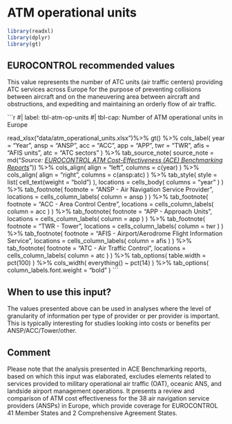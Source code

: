 # ATM operational units {#sec-atm-operational-units}

```r
library(readxl)
library(dplyr)
library(gt)
```

## EUROCONTROL recommended values

This value represents the number of ATC units (air traffic centers) providing ATC services across Europe for the purpose of preventing collisions between aircraft and on the maneuvering area between aircraft and obstructions, and expediting and maintaining an orderly flow of air traffic.

```r
#| label: tbl-atm-op-units
#| tbl-cap: Number of ATM operational units in Europe

read_xlsx("data/atm_operational_units.xlsx")%>% 
  gt() %>% 
  cols_label(
    year = "Year",
    ansp = "ANSP",
    acc = "ACC",
    app = "APP",
    twr = "TWR",
    afis = "AFIS units",
    atc = "ATC sectors"
  ) %>% 
  tab_source_note(
    source_note = md("*Source: [EUROCONTROL ATM Cost-Effectiveness (ACE) Benchmarking Reports](https://www.eurocontrol.int/ACE/ACE-Home.html)*")) %>% 
  cols_align(
    align = "left",
    columns = c(year)
  ) %>% 
  cols_align(
    align = "right",
    columns = c(ansp:atc)
  ) %>% 
  tab_style(
    style = list(
      cell_text(weight = "bold")
    ),
    locations = cells_body(
      columns = "year"
    )
  ) %>% 
  tab_footnote(
    footnote = "ANSP - Air Navigation Service Provider",
    locations = cells_column_labels(
      column = ansp
    )
  ) %>% 
  tab_footnote(
    footnote = "ACC - Area Control Centre",
    locations = cells_column_labels(
      column = acc
    )
  ) %>% 
  tab_footnote(
    footnote = "APP - Approach Units",
    locations = cells_column_labels(
      column = app
    )
  ) %>% 
  tab_footnote(
    footnote = "TWR - Tower",
    locations = cells_column_labels(
      column = twr
    )
  ) %>% 
  tab_footnote(
    footnote = "AFIS - Airport/Aerodrome Flight Information Service",
    locations = cells_column_labels(
      column = afis
    )
  ) %>% 
  tab_footnote(
    footnote = "ATC - Air Traffic Control",
    locations = cells_column_labels(
      column = atc
    )
  ) %>% 
  tab_options(
    table.width = pct(100)
   ) %>% 
   cols_width(
    everything() ~ pct(14)
  ) %>% 
  tab_options(
    column_labels.font.weight = "bold"
  )
    ```

## When to use this input?

The values presented above can be used in analyses where the level of granularity of information per type of provider or per provider is important. This is typically interesting for studies looking into costs or benefits per ANSP/ACC/Tower/other.

## Comment

Please note that the analysis presented in ACE Benchmarking reports, based on which this input was elaborated, excludes elements related to services provided to military operational air traffic (OAT), oceanic ANS, and landside airport management operations. It presents a review and comparison of ATM cost effectiveness for the 38 air navigation service providers (ANSPs) in Europe, which provide coverage for EUROCONTROL 41 Member States and 2 Comprehensive Agreement States.
